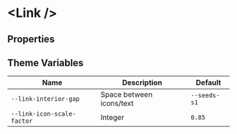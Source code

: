 
# &lt;Link /&gt;

## Properties

<ArgsTable of={Link} />

## Theme Variables

| Name                       | Description              | Default      |
| -------------------------- | ------------------------ | ------------ |
| `--link-interior-gap`      | Space between icons/text | `--seeds-s1` |
| `--link-icon-scale-factor` | Integer                  | `0.85`       |
